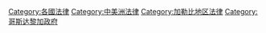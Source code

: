 [[Category:各國法律|Category:各國法律]] 
[[Category:中美洲法律|Category:中美洲法律]]
[[Category:加勒比地区法律|Category:加勒比地区法律]]
[[Category:哥斯达黎加政府|Category:哥斯达黎加政府]]
